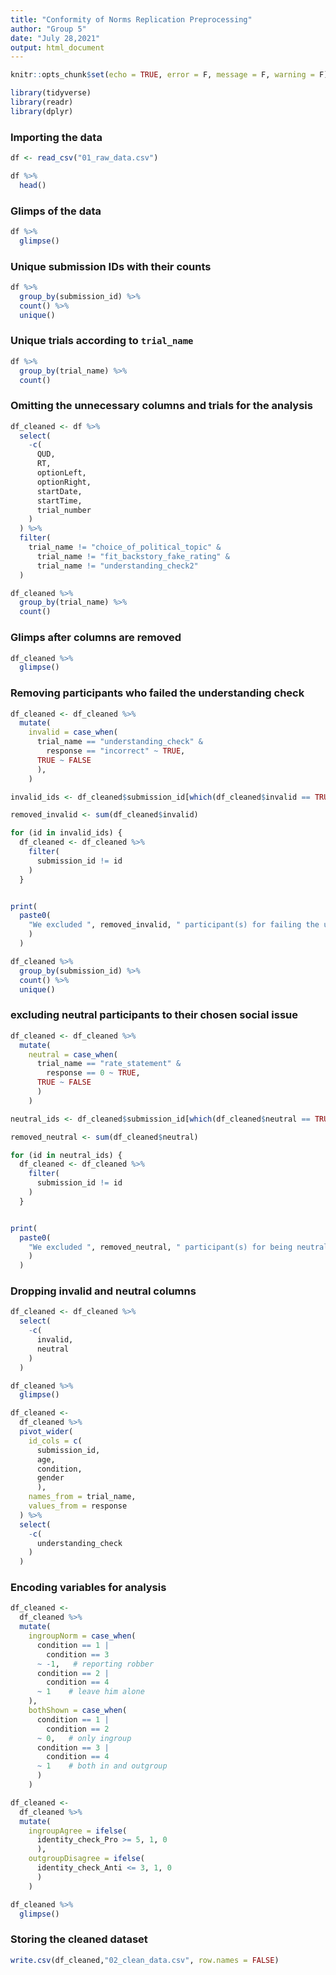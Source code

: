 ```yaml
---
title: "Conformity of Norms Replication Preprocessing"
author: "Group 5"
date: "July 28,2021"
output: html_document
---
```


```r
knitr::opts_chunk$set(echo = TRUE, error = F, message = F, warning = F)
```

```r

library(tidyverse)
library(readr)
library(dplyr)

```


### Importing the data

```r

df <- read_csv("01_raw_data.csv")

```


```r

df %>% 
  head()

```


### Glimps of the data

```r

df %>% 
  glimpse()

```


### Unique submission IDs with their counts

```r

df %>%
  group_by(submission_id) %>% 
  count() %>% 
  unique()

```


### Unique trials according to `trial_name`

```r

df %>% 
  group_by(trial_name) %>% 
  count()

```


### Omitting the unnecessary columns and trials for the analysis

```r

df_cleaned <- df %>% 
  select(
    -c(
      QUD,
      RT,
      optionLeft,
      optionRight,
      startDate,
      startTime,
      trial_number
    )
  ) %>% 
  filter(
    trial_name != "choice_of_political_topic" &
      trial_name != "fit_backstory_fake_rating" &
      trial_name != "understanding_check2"
  )

```


```r

df_cleaned %>% 
  group_by(trial_name) %>% 
  count()

```

### Glimps after columns are removed

```r

df_cleaned %>% 
  glimpse()

```


### Removing participants who failed the understanding check

```r

df_cleaned <- df_cleaned %>% 
  mutate(
    invalid = case_when(
      trial_name == "understanding_check" &
        response == "incorrect" ~ TRUE,
      TRUE ~ FALSE
      ),
    )

invalid_ids <- df_cleaned$submission_id[which(df_cleaned$invalid == TRUE)]

removed_invalid <- sum(df_cleaned$invalid)

for (id in invalid_ids) {
  df_cleaned <- df_cleaned %>% 
    filter(
      submission_id != id
    )
  }


print(
  paste0(
    "We excluded ", removed_invalid, " participant(s) for failing the understanding check."
    )
  )

```



```r

df_cleaned %>% 
  group_by(submission_id) %>% 
  count() %>% 
  unique()

```


### excluding neutral participants to their chosen social issue 

```r

df_cleaned <- df_cleaned %>% 
  mutate(
    neutral = case_when(
      trial_name == "rate_statement" &
        response == 0 ~ TRUE,
      TRUE ~ FALSE
      )
    )

neutral_ids <- df_cleaned$submission_id[which(df_cleaned$neutral == TRUE)]

removed_neutral <- sum(df_cleaned$neutral)

for (id in neutral_ids) {
  df_cleaned <- df_cleaned %>% 
    filter(
      submission_id != id
    )
  }


print(
  paste0(
    "We excluded ", removed_neutral, " participant(s) for being neutral about their chosen social activity."
    )
  )

```


### Dropping invalid and neutral columns

```r

df_cleaned <- df_cleaned %>% 
  select(
    -c(
      invalid,
      neutral
    )
  )

```

```r
df_cleaned %>% 
  glimpse()
```

```r
df_cleaned <- 
  df_cleaned %>% 
  pivot_wider(
    id_cols = c(
      submission_id, 
      age,
      condition,
      gender
      ),
    names_from = trial_name,
    values_from = response
  ) %>% 
  select(
    -c(
      understanding_check
    )
  )

```

### Encoding variables for analysis

```r
df_cleaned <- 
  df_cleaned %>%
  mutate(
    ingroupNorm = case_when(
      condition == 1 |
        condition == 3 
      ~ -1,   # reporting robber
      condition == 2 |
        condition == 4 
      ~ 1    # leave him alone
    ),
    bothShown = case_when(
      condition == 1 |
        condition == 2 
      ~ 0,   # only ingroup
      condition == 3 |
        condition == 4 
      ~ 1    # both in and outgroup
      )
    )
```


```r
df_cleaned <- 
  df_cleaned %>% 
  mutate(
    ingroupAgree = ifelse(
      identity_check_Pro >= 5, 1, 0
      ),
    outgroupDisagree = ifelse(
      identity_check_Anti <= 3, 1, 0
      )
    )
```


```r

df_cleaned %>%
  glimpse()

```


### Storing the cleaned dataset

```r

write.csv(df_cleaned,"02_clean_data.csv", row.names = FALSE)

```


